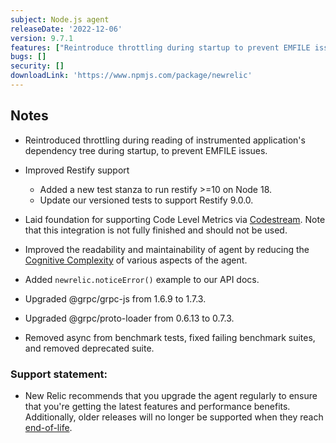 ```yaml
---
subject: Node.js agent
releaseDate: '2022-12-06'
version: 9.7.1
features: ["Reintroduce throttling during startup to prevent EMFILE issues.","Add a new test stanza to run Restify >=10 on Node 18.","Add `newrelic.noticeError()` example to our API docs.","Remove async from benchmark tests, fix failing benchmark suites, and remove deprecated suites."]
bugs: []
security: []
downloadLink: 'https://www.npmjs.com/package/newrelic'
---
```


## Notes

* Reintroduced throttling during reading of instrumented application's dependency tree during startup, to prevent EMFILE issues.

* Improved Restify support
  * Added a new test stanza to run restify >=10 on Node 18.
  * Update our versioned tests to support Restify 9.0.0.

* Laid foundation for supporting Code Level Metrics via [Codestream](/docs/codestream/how-use-codestream/performance-monitoring/). Note that this integration is not fully finished and should not be used.

* Improved the readability and maintainability of agent by reducing the [Cognitive Complexity](https://www.sonarsource.com/resources/cognitive-complexity/) of various aspects of the agent.

* Added `newrelic.noticeError()` example to our API docs.

* Upgraded @grpc/grpc-js from 1.6.9 to 1.7.3.

* Upgraded @grpc/proto-loader from 0.6.13 to 0.7.3.

* Removed async from benchmark tests, fixed failing benchmark suites, and removed deprecated suite.


### Support statement:

* New Relic recommends that you upgrade the agent regularly to ensure that you're getting the latest features and performance benefits. Additionally, older releases will no longer be supported when they reach [end-of-life](/docs/using-new-relic/cross-product-functions/install-configure/notification-changes-new-relic-saas-features-distributed-software).